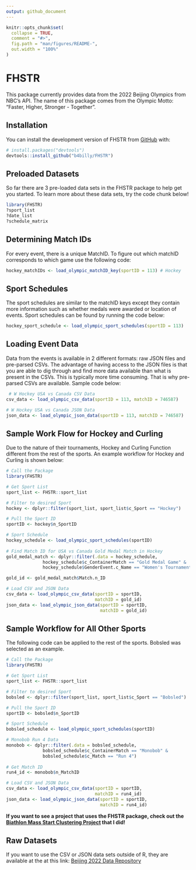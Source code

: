 ```yaml
---
output: github_document
---
```


<!-- README.md is generated from README.Rmd. Please edit that file -->

```r
knitr::opts_chunk$set(
  collapse = TRUE,
  comment = "#>",
  fig.path = "man/figures/README-",
  out.width = "100%"
)
```

# FHSTR

<!-- badges: start -->
<!-- badges: end -->

This package currently provides data from the 2022 Beijing Olympics from NBC's API. The name of this package comes from the Olympic Motto: "Faster, Higher, Stronger - Together".

## Installation

You can install the development version of FHSTR from [GitHub](https://github.com/) with:

``` r
# install.packages("devtools")
devtools::install_github("b4billy/FHSTR")
```

## Preloaded Datasets

So far there are 3 pre-loaded data sets in the FHSTR package to help get you started. To learn more about these data sets, try the code chunk below!

```r
library(FHSTR)
?sport_list
?date_list
?schedule_matrix
```

## Determining Match IDs

For every event, there is a unique MatchID. To figure out which matchID corresponds to which game use the following code:

```r
hockey_matchIDs <- load_olympic_matchID_key(sportID = 113) # Hockey
```

## Sport Schedules

The sport schedules are similar to the matchID keys except they contain more information such as whether medals were awarded or location of events. Sport schedules can be found by running the code below:

```r
hockey_sport_schedule <- load_olympic_sport_schedules(sportID = 113)
```

## Loading Event Data

Data from the events is available in 2 different formats: raw JSON files and pre-parsed CSVs. The advantage of having access to the JSON files is that you are able to dig through and find more data available than what is present in the CSVs. This is typically more time consuming. That is why pre-parsed CSVs are available. Sample code below:

```r
 # W Hockey USA vs Canada CSV Data
csv_data <- load_olympic_csv_data(sportID = 113, matchID = 746587)

# W Hockey USA vs Canada JSON Data
json_data <- load_olympic_json_data(sportID = 113, matchID = 746587)
```

## Sample Work Flow for Hockey and Curling

Due to the nature of their tournaments, Hockey and Curling Function different from the rest of the sports. An example workflow for Hockey and Curling is shown below:

```r
# Call the Package
library(FHSTR)

# Get Sport List
sport_list <- FHSTR::sport_list

# Filter to desired Sport
hockey <- dplyr::filter(sport_list, sport_list$c_Sport == "Hockey")

# Pull the Sport ID
sportID <- hockey$n_SportID

# Sport Schedule
hockey_schedule <- load_olympic_sport_schedules(sportID)
 
# Find Match ID for USA vs Canada Gold Medal Match in Hockey
gold_medal_match <- dplyr::filter(.data = hockey_schedule, 
              hockey_schedule$c_ContainerMatch == "Gold Medal Game" &
              hockey_schedule$GenderEvent.c_Name == "Women's Tournament")

gold_id <- gold_medal_match$Match.n_ID

# Load CSV and JSON Data
csv_data <- load_olympic_csv_data(sportID = sportID, 
                                  matchID = gold_id)
json_data <- load_olympic_json_data(sportID = sportID, 
                                    matchID = gold_id)
```

## Sample Workflow for All Other Sports

The following code can be applied to the rest of the sports. Bobsled was selected as an example.

```r
# Call the Package
library(FHSTR)

# Get Sport List
sport_list <- FHSTR::sport_list

# Filter to desired Sport
bobsled <- dplyr::filter(sport_list, sport_list$c_Sport == "Bobsled")

# Pull the Sport ID
sportID <- bobsled$n_SportID

# Sport Schedule
bobsled_schedule <- load_olympic_sport_schedules(sportID)

# Monobob Run 4 Data
monobob <- dplyr::filter(.data = bobsled_schedule, 
              bobsled_schedule$c_ContainerMatch == "Monobob" &
              bobsled_schedule$c_Match == "Run 4")
  
# Get Match ID
run4_id <- monobob$n_MatchID

# Load CSV and JSON Data
csv_data <- load_olympic_csv_data(sportID = sportID, 
                                  matchID = run4_id)
json_data <- load_olympic_json_data(sportID = sportID, 
                                    matchID = run4_id)
```

**If you want to see a project that uses the FHSTR package, check out the [Biathlon Mass Start Clustering Project](https://billyfryer.com/projects/beijing-2022-biathlon-mass-start-clustering/) that I did!**

## Raw Datasets

If you want to use the CSV or JSON data sets outside of R, they are available at the at this link: [Beijing 2022 Data Repository](https://github.com/b4billy/Beijing-Olympics-Data-Repo/tree/main/Data)